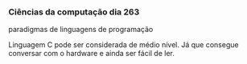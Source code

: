 




### Ciências da computação dia 263

paradigmas de linguagens de programação

Linguagem C pode ser considerada de médio nível. Já que consegue
conversar com o hardware e ainda ser fácil de ler.


